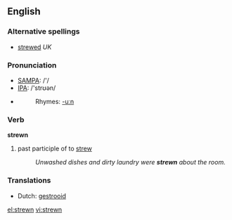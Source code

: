 ==English==

===Alternative spellings===
*[[strewed]] ''UK''

===Pronunciation===
*[[w:SAMPA|SAMPA]]: /'/
*[[w:IPA|IPA]]: /'strʊən/
*{{audio|en-us-strewn.ogg|Audio (US)}}
*:Rhymes: [[Rhymes:English:-uːn|-uːn]]

===Verb===
'''strewn'''

# past participle of to [[strew]]
#: ''Unwashed dishes and dirty laundry were '''strewn''' about the room.''

===Translations===
*Dutch: [[gestrooid]]

[[el:strewn]]
[[vi:strewn]]
